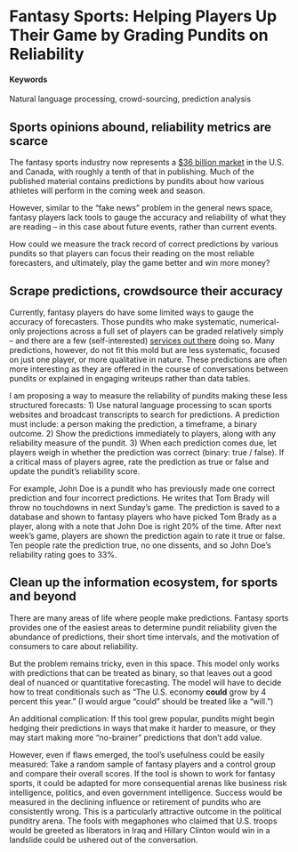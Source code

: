 # Fantasy Sports: Helping Players Up Their Game by Grading Pundits on Reliability {#prediction-accuracy}

#### Keywords

Natural language processing, crowd-sourcing, prediction analysis

## Sports opinions abound, reliability metrics are scarce

The fantasy sports industry now represents a [$36 billion market](http://fsta.org/research/industry-demographics/) in the U.S. and Canada, with roughly a tenth of that in publishing. Much of the published material contains predictions by pundits about how various athletes will perform in the coming week and season. 

However, similar to the “fake news” problem in the general news space, fantasy players lack tools to gauge the accuracy and reliability of what they are reading -- in this case about future events, rather than current events. 

How could we measure the track record of correct predictions by various pundits so that players can focus their reading on the most reliable forecasters, and ultimately, play the game better and win more money? 

## Scrape predictions, crowdsource their accuracy

Currently, fantasy players do have some limited ways to gauge the accuracy of forecasters. Those pundits who make systematic, numerical-only projections across a full set of players can be graded relatively simply -- and there are a few (self-interested) [services out there](http://fantasyfootballanalytics.net/2016/03/best-fantasy-football-projections-2016-update.html) doing so. Many predictions, however, do not fit this mold but are less systematic, focused on just one player, or more qualitative in nature. These predictions are often more interesting as they are offered in the course of conversations between pundits or explained in engaging writeups rather than data tables.
 
I am proposing a way to measure the reliability of pundits making these less structured forecasts:
1) Use natural language processing to scan sports websites and broadcast transcripts to search for predictions. A prediction must include: a person making the prediction, a timeframe, a binary outcome. 
2) Show the predictions immediately to players, along with any reliability measure of the pundit. 
3) When each prediction comes due, let players weigh in whether the prediction was correct (binary: true / false). If a critical mass of players agree, rate the prediction as true or false and update the pundit’s reliability score. 

For example, John Doe is a pundit who has previously made one correct prediction and four incorrect predictions. He writes that Tom Brady will throw no touchdowns in next Sunday’s game. The prediction is saved to a database and shown to fantasy players who have picked Tom Brady as a player, along with a note that John Doe is right 20% of the time. After next week’s game, players are shown the prediction again to rate it true or false. Ten people rate the prediction true, no one dissents, and so John Doe’s reliability rating goes to 33%.

## Clean up the information ecosystem, for sports and beyond

There are many areas of life where people make predictions. Fantasy sports provides one of the easiest areas to determine pundit reliability given the abundance of predictions, their short time intervals, and the motivation of consumers to care about reliability. 

But the problem remains tricky, even in this space. This model only works with predictions that can be treated as binary, so that leaves out a good deal of nuanced or quantitative forecasting. The model will have to decide how to treat conditionals such as “The U.S. economy <b>could</b> grow by 4 percent this year.” (I would argue “could” should be treated like a “will.”) 

An additional complication: If this tool grew popular, pundits might begin hedging their predictions in ways that make it harder to measure, or they may start making more “no-brainer” predictions that don’t add value. 

However, even if flaws emerged, the tool's usefulness could be easily measured: Take a random sample of fantasy players and a control group and compare their overall scores. If the tool is shown to work for fantasy sports, it could be adapted for more consequential arenas like business risk intelligence, politics, and even government intelligence. Success would be measured in the declining influence or retirement of pundits who are consistently wrong. This is a particularly attractive outcome in the political punditry arena. The fools with megaphones who claimed that U.S. troops would be greeted as liberators in Iraq and Hillary Clinton would win in a landslide could be ushered out of the conversation.
